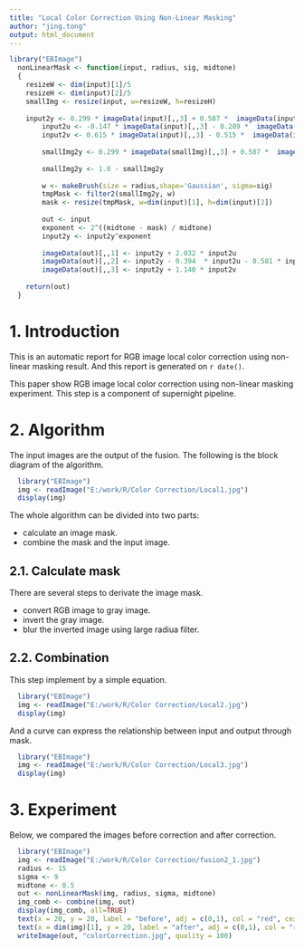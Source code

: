```yaml
---
title: "Local Color Correction Using Non-Linear Masking"
author: "jing.tong"
output: html_document
---
```



```r
library("EBImage")
  nonLinearMask <- function(input, radius, sig, midtone)
  {
    resizeW <- dim(input)[1]/5
    resizeH <- dim(input)[2]/5
    smallImg <- resize(input, w=resizeW, h=resizeH)
    
    input2y <- 0.299 * imageData(input)[,,3] + 0.587 *  imageData(input)[,,2] + 0.114 *  imageData(input)[,,1]
		input2u <- -0.147 * imageData(input)[,,3] - 0.289 *  imageData(input)[,,2] + 0.436 *  imageData(input)[,,1]
		input2v <- 0.615 * imageData(input)[,,3] - 0.515 *  imageData(input)[,,2] - 0.1000 *  imageData(input)[,,1]
		
		smallImg2y <- 0.299 * imageData(smallImg)[,,3] + 0.587 *  imageData(smallImg)[,,2] + 0.114 *  imageData(smallImg)[,,1]
		
		smallImg2y <- 1.0 - smallImg2y
		
		w <- makeBrush(size = radius,shape='Gaussian', sigma=sig)
		tmpMask <- filter2(smallImg2y, w)
		mask <- resize(tmpMask, w=dim(input)[1], h=dim(input)[2])
		
		out <- input
		exponent <- 2^((midtone - mask) / midtone)
		input2y <- input2y^exponent
		
		imageData(out)[,,1] <- input2y + 2.032 * input2u
		imageData(out)[,,2] <- input2y - 0.394  * input2u - 0.581 * input2v
		imageData(out)[,,3] <- input2y + 1.140 * input2v
    
    return(out)
  }
```

# 1. Introduction

This is an automatic report for RGB image local color correction using non-linear masking result. And this report is generated on ```r date()```.

This paper show RGB image local color correction using non-linear masking experiment. This step is a component of supernight pipeline.

# 2. Algorithm

The input images are the output of the fusion. The following is the block diagram of the algorithm.

```r
  library("EBImage")
  img <- readImage("E:/work/R/Color Correction/Local1.jpg")
  display(img)
```

The whole algorithm can be divided into two parts:

* calculate an image mask.
* combine the mask and the input image.

## 2.1. Calculate mask

There are several steps to derivate the image mask.

* convert RGB image to gray image.
* invert the gray image.
* blur the inverted image using large radiua filter.

## 2.2. Combination

This step implement by a simple equation.

```r
  library("EBImage")
  img <- readImage("E:/work/R/Color Correction/Local2.jpg")
  display(img)
```


And a curve can express the relationship between input and output through mask.

```r
  library("EBImage")
  img <- readImage("E:/work/R/Color Correction/Local3.jpg")
  display(img)
```

# 3. Experiment

Below, we compared the images before correction and after correction.

```r
  library("EBImage")
  img <- readImage("E:/work/R/Color Correction/fusion2_1.jpg")
  radius <- 15
  sigma <- 9
  midtone <- 0.5
  out <- nonLinearMask(img, radius, sigma, midtone)
  img_comb <- combine(img, out)
  display(img_comb, all=TRUE)
  text(x = 20, y = 20, label = "before", adj = c(0,1), col = "red", cex = 1)
  text(x = dim(img)[1], y = 20, label = "after", adj = c(0,1), col = "red", cex = 1)
  writeImage(out, "colorCorrection.jpg", quality = 100)
```
